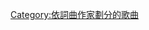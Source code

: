 {{NoteTA
|G1=Music
|1=zh-cn:希尔贝克; zh-tw:歇爾貝克
}}
{{Category explanation|[[歇爾貝克_(唱片製作人)|歇爾貝克]]创作或联合创作的歌曲。關於歇爾貝克製作的歌曲，請見「[[:Category:歇爾貝克製作的歌曲|:Category:歇爾貝克製作的歌曲]]」}}

[[Category:依詞曲作家劃分的歌曲|Category:依詞曲作家劃分的歌曲]]
